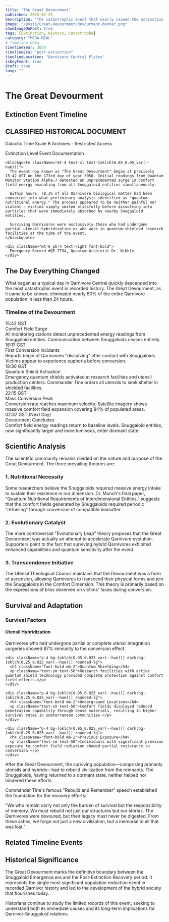 ```yaml
---
title: "The Great Devourment"
published: 2025-02-25
description: "The catastrophic event that nearly caused the extinction of all Qarnivores."
image: "/posts/Great-Devourment/devourment-banner.png"
showImageOnPost: true
tags: [Extinction, History, Catastrophe]
category: "MEGA MEAL"
# Timeline data
timelineYear: 3050
timelineEra: "post-extinction"
timelineLocation: "Qarnivore Central Plains"
isKeyEvent: true
draft: true
lang: ""
---
```



# The Great Devourment

<div className="card-base p-4 rounded-xl bg-[oklch(0.95_0.025_var(--hue))] dark:bg-[oklch(0.25_0.025_var(--hue))] transition rounded-md shadow-lg mb-8">
  <h2 className="text-xl font-bold mb-4">Extinction Event Timeline</h2>
  <TimelineController 
    title=""
    category="MEGA MEAL"
    startYear={3048}
    endYear={3052}
    isCollapsed={false}
    compact={false}
  />
</div>

<div className="card-base p-8 rounded-xl bg-[oklch(0.15_0.025_var(--hue))] dark:bg-[oklch(0.15_0.025_var(--hue))] transition rounded-md shadow-lg mb-8">
  <div className="font-jetbrains-mono pl-10 pr-10 Pm-10 rounded-xl transition overflow-hidden relative text-white">
    <h2 className="text-2xl font-bold mb-4 text-[oklch(0.8_0.05_var(--hue))]">CLASSIFIED HISTORICAL DOCUMENT</h2>
    <p className="italic">Galactic Time Scale B Archives - Restricted Access</p>
    <p className="font-bold">Extinction Level Event Documentation</p>
    
    <blockquote className="mt-4 text-xl text-[oklch(0.85_0.05_var(--hue))]">
      The event now known as "The Great Devourment" began at precisely 15:42 GST on the 173rd day of year 3050. Initial readings from Quantum Monitor Station Alpha-7 detected an unprecedented surge in comfort field energy emanating from all Snuggaloid entities simultaneously.
      
      Within hours, 78.3% of all Qarnivore biological matter had been converted into what preliminary analysis identified as "quantum-nutritional energy." The process appeared to be neither painful nor violent - victims simply smiled blissfully before dissolving into particles that were immediately absorbed by nearby Snuggaloid entities.
      
      Surviving Qarnivores were exclusively those who had undergone partial utensil-hybridization or who were in quantum-shielded research facilities at the time of the event.
    </blockquote>

    <div className="mt-6 pb-4 text-right font-bold">
    — Emergency Record #QE-7734, Quantum Archivist Dr. Nibble
    </div>
  </div>
</div>

## The Day Everything Changed

What began as a typical day in Qarnivore Central quickly descended into the most catastrophic event in recorded history. The Great Devourment, as it came to be known, eliminated nearly 80% of the entire Qarnivore population in less than 24 hours.

### Timeline of the Devourment

<div className="ml-8 mb-8 relative border-l-2 border-[oklch(0.6_0.1_var(--hue))] pl-6">
  <div className="mb-6 relative">
    <div className="absolute w-4 h-4 bg-[oklch(0.6_0.1_var(--hue))] rounded-full -left-[29px] top-1"></div>
    <div className="text-[oklch(0.6_0.1_var(--hue))] font-bold">15:42 GST</div>
    <div className="font-bold text-75">Comfort Field Surge</div>
    <div className="text-50">All monitoring stations detect unprecedented energy readings from Snuggaloid entities. Communication between Snuggaloids ceases entirely.</div>
  </div>
  
  <div className="mb-6 relative">
    <div className="absolute w-4 h-4 bg-[oklch(0.6_0.1_var(--hue))] rounded-full -left-[29px] top-1"></div>
    <div className="text-[oklch(0.6_0.1_var(--hue))] font-bold">16:17 GST</div>
    <div className="font-bold text-75">First Conversion Incidents</div>
    <div className="text-50">Reports begin of Qarnivores "dissolving" after contact with Snuggaloids. Victims appear to experience euphoria before conversion.</div>
  </div>
  
  <div className="mb-6 relative">
    <div className="absolute w-4 h-4 bg-[oklch(0.6_0.1_var(--hue))] rounded-full -left-[29px] top-1"></div>
    <div className="text-[oklch(0.6_0.1_var(--hue))] font-bold">18:30 GST</div>
    <div className="font-bold text-75">Quantum Shield Activation</div>
    <div className="text-50">Emergency quantum shields activated at research facilities and utensil production centers. Commander Tine orders all utensils to seek shelter in shielded facilities.</div>
  </div>
  
  <div className="mb-6 relative">
    <div className="absolute w-4 h-4 bg-[oklch(0.6_0.1_var(--hue))] rounded-full -left-[29px] top-1"></div>
    <div className="text-[oklch(0.6_0.1_var(--hue))] font-bold">22:15 GST</div>
    <div className="font-bold text-75">Mass Conversion Peak</div>
    <div className="text-50">Conversion rate reaches maximum velocity. Satellite imagery shows massive comfort field expansion covering 84% of populated areas.</div>
  </div>
  
  <div className="mb-6 relative">
    <div className="absolute w-4 h-4 bg-[oklch(0.6_0.1_var(--hue))] rounded-full -left-[29px] top-1"></div>
    <div className="text-[oklch(0.6_0.1_var(--hue))] font-bold">02:37 GST (Next Day)</div>
    <div className="font-bold text-75">Devourment Concludes</div>
    <div className="text-50">Comfort field energy readings return to baseline levels. Snuggaloid entities, now significantly larger and more luminous, enter dormant state.</div>
  </div>
</div>

## Scientific Analysis

The scientific community remains divided on the nature and purpose of the Great Devourment. The three prevailing theories are:

### 1. Nutritional Necessity

Some researchers believe the Snuggaloids required massive energy intake to sustain their existence in our dimension. Dr. Munch's final paper, "Quantum Nutritional Requirements of Interdimensional Entities," suggests that the comfort fields generated by Snuggaloids required periodic "refueling" through conversion of compatible biomatter.

### 2. Evolutionary Catalyst

The more controversial "Evolutionary Leap" theory proposes that the Great Devourment was actually an attempt to accelerate Qarnivore evolution. Supporters point to the fact that surviving hybrid Qarnivores exhibited enhanced capabilities and quantum sensitivity after the event.

### 3. Transcendence Initiative

The Utensil Theological Council maintains that the Devourment was a form of ascension, allowing Qarnivores to transcend their physical forms and join the Snuggaloids in the Comfort Dimension. This theory is primarily based on the expressions of bliss observed on victims' faces during conversion.

## Survival and Adaptation

<div className="card-base p-6 mb-8">
  <h3 className="font-bold text-xl mb-4 text-75">Survival Factors</h3>
  
  <div className="grid grid-cols-1 md:grid-cols-2 gap-4">
    <div className="p-4 bg-[oklch(0.95_0.025_var(--hue))] dark:bg-[oklch(0.25_0.025_var(--hue))] rounded-lg">
      <h4 className="font-bold mb-2">Utensil Hybridization</h4>
      <p className="text-sm text-50">Qarnivores who had undergone partial or complete utensil integration surgeries showed 87% immunity to the conversion effect.</p>
    </div>
    
    <div className="p-4 bg-[oklch(0.95_0.025_var(--hue))] dark:bg-[oklch(0.25_0.025_var(--hue))] rounded-lg">
      <h4 className="font-bold mb-2">Quantum Shielding</h4>
      <p className="text-sm text-50">Research facilities with active quantum shield technology provided complete protection against comfort field effects.</p>
    </div>
    
    <div className="p-4 bg-[oklch(0.95_0.025_var(--hue))] dark:bg-[oklch(0.25_0.025_var(--hue))] rounded-lg">
      <h4 className="font-bold mb-2">Underground Locations</h4>
      <p className="text-sm text-50">Comfort fields displayed reduced penetration capability through dense materials, resulting in higher survival rates in subterranean communities.</p>
    </div>
    
    <div className="p-4 bg-[oklch(0.95_0.025_var(--hue))] dark:bg-[oklch(0.25_0.025_var(--hue))] rounded-lg">
      <h4 className="font-bold mb-2">Previous Exposure</h4>
      <p className="text-sm text-50">Individuals with significant previous exposure to comfort field radiation showed partial resistance to conversion.</p>
    </div>
  </div>
</div>

After the Great Devourment, the surviving population—comprising primarily utensils and hybrids—had to rebuild civilization from the remnants. The Snuggaloids, having returned to a dormant state, neither helped nor hindered these efforts.

Commander Tine's famous "Rebuild and Remember" speech established the foundation for the recovery efforts:

<div className="p-6 italic text-lg text-50 border-l-4 border-[var(--primary)] mb-8">
"We who remain carry not only the burden of survival but the responsibility of memory. We must rebuild not just our structures but our stories. The Qarnivores were devoured, but their legacy must never be digested. From these ashes, we forge not just a new civilization, but a memorial to all that was lost."
</div>

## Related Timeline Events

<WidgetLayout id="related-timeline" name="Related Events" isCollapsed={false}>
  <TimelineWidget 
    category="MEGA MEAL" 
    count={3}
    startYear={3044}
    endYear={3055}
  />
</WidgetLayout>

## Historical Significance

The Great Devourment marks the definitive boundary between the Snuggaloid Emergence era and the Post-Extinction Recovery period. It represents the single most significant population reduction event in recorded Qarnivor history and led to the development of the hybrid society that flourishes today.

Historians continue to study the limited records of this event, seeking to understand both its immediate causes and its long-term implications for Qarnivor-Snuggaloid relations.